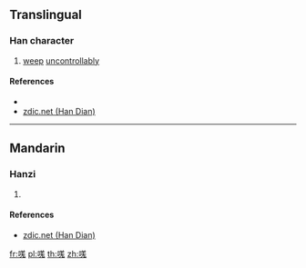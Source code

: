 ==Translingual==

===Han character===
{{Han char|rn=30|rad=口|as=10|sn=13|four=|canj=RTUI|ids=⿰口羗}}

# [[weep]] [[uncontrollably]]

====References====
* {{Han ref|kx=0204.111|hdz=10670.081|uh=55F4|ud=22004}}
* [http://www.zdic.net/z/17/js/55F4.htm zdic.net (Han Dian)]

----

==Mandarin==

===Hanzi===
{{cmn-hanzi|pin=[[qiāng]] ([[qiang1]])|wg=ch'iang<sup>1</sup>}}

# {{defn|lang=cmn|sort=口10}}

====References====
* [http://www.zdic.net/z/17/js/55F4.htm zdic.net (Han Dian)]

[[fr:嗴]]
[[pl:嗴]]
[[th:嗴]]
[[zh:嗴]]